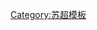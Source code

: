 {{Navbox
|bodyclass=hlist

|name   = 2009/10蘇超
|title  = [[2009年至2010年蘇格蘭足球超級聯賽|2009-10年]] [[蘇格蘭足球超級聯賽|-{zh-hans:苏格兰足球超级联赛; zh-hk:蘇格蘭超級足球聯賽}-]]
|list1  = 
*[[阿伯丁足球俱乐部|-{zh-hans:阿伯丁;zh-hk:鴨巴甸}-]]
* [[凯尔特人足球俱乐部|-{zh-hans:凯尔特人;zh-hk:些路迪}-]]
* [[邓迪联足球俱乐部|-{zh-hans:邓迪联;zh-hk:登地聯}-]]
* [[法尔科克足球俱乐部|-{zh-hans:法尔科克;zh-hk:福爾柯克}-]]
* [[咸美顿学院足球俱乐部|咸美頓]]
* [[哈茨足球俱乐部|-{zh-hans:哈茨;zh-hk:赫斯}-]]
* [[希伯尼安足球俱乐部|-{zh-hans:希伯尼安;zh-hk:喜百年}-]]
* [[基马诺克足球俱乐部|-{zh-hans:基马诺克;zh-hk:基爾馬諾克}-]]
* [[马瑟韦尔足球俱乐部|馬瑟韋爾]]
* [[流浪者足球俱乐部|-{zh-hans:流浪者;zh-hk:格拉斯哥流浪}-]]
* [[圣庄士东足球俱乐部|聖莊士東]]
* [[圣米伦足球俱乐部|-{zh-hans:圣米伦;zh-hk:聖美倫}-]]
}}<noinclude>
[[Category:苏超模板]]
</noinclude>